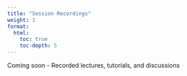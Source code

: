 ```yaml
---
title: "Session Recordings"
weight: 3
format: 
  html: 
    toc: true
    toc-depth: 5
---
```


Coming soon - Recorded lectures, tutorials, and discussions
